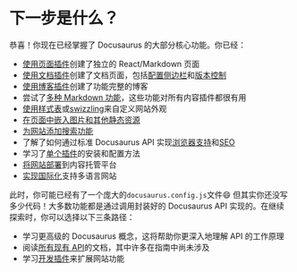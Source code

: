 # 下一步是什么？

恭喜！你现在已经掌握了 Docusaurus 的大部分核心功能。你已经：

- [使用页面插件](./creating-pages.mdx)创建了独立的 React/Markdown 页面
- [使用文档插件](./docs/docs-introduction.mdx)创建了文档页面，包括[配置侧边栏](./docs/sidebar/index.mdx)和[版本控制](./docs/versioning.mdx)
- [使用博客插件](../blog.mdx)创建了功能完整的博客
- 尝试了[多种 Markdown 功能](./markdown-features/markdown-features-intro.mdx)，这些功能对所有内容插件都很有用
- [使用样式表](../styling-layout.mdx)或[swizzling](../swizzling.mdx)来自定义网站外观
- [在页面中嵌入图片和其他静态资源](../static-assets.mdx)
- [为网站添加搜索功能](../search.mdx)
- 了解了如何通过标准 Docusaurus API 实现[浏览器支持](../browser-support.mdx)和[SEO](../seo.mdx)
- 学习了[单个插件](../using-plugins.mdx)的安装和配置方法
- [将网站部署](../deployment.mdx)到内容托管平台
- [实现国际化](../i18n/i18n-tutorial.mdx)支持多语言网站

此时，你可能已经有了一个庞大的`docusaurus.config.js`文件😄 但其实你还没写多少代码！大多数功能都是通过调用封装好的 Docusaurus API 实现的。在继续探索时，你可以选择以下三条路径：

- 学习更高级的 Docusaurus 概念，这将帮助你更深入地理解 API 的工作原理
- 阅读[所有现有 API](../docusaurus-core.mdx)的文档，其中许多在指南中尚未涉及
- 学习[开发插件](../api/plugin-methods/README.mdx)来扩展网站功能